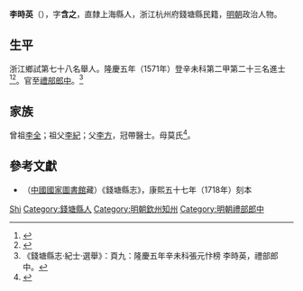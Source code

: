 {{Otheruses|other=名为李时英的其他人物|李时英}}
{{明清人物信息框
| 姓名 = 李時英
| 原名 =
| 圖片名稱= 
| 圖片大小 =
| 圖片說明 = 
| 最高職務 =
| 國家 = 大明 
| 爵位 =
| 籍貫 = 直隸上海縣
| 族裔 = 
| 字號 = 
| 諡號 =
| 出生日期 = 生年不詳
| 出生地點 = 
| 逝世日期 = 卒年不詳 
| 逝世地點 =
| 墓葬 =
| 配偶 = 
| 親屬 = 
| 出身 =
* 隆慶五年辛未科進士出身
| 經歷 =
| 著作 =  
}}
'''李時英'''（{{bd|？||？|catIdx=}}），字'''含之'''，直隸上海縣人，浙江杭州府錢塘縣民籍，[[明朝|明朝]]政治人物。

== 生平 ==
浙江鄉試第七十八名舉人。隆慶五年（1571年）登辛未科第二甲第二十三名進士<ref>{{Cite book|title=《皇明贡举考》卷五|last=（明）[[张朝瑞|张朝瑞]]|first=|publisher=《续修四库全书》史部第828册|year=|isbn=|location=|pages=}}</ref><ref>{{Cite book|title=贡举志五种 上|last=鲁小俊，江俊伟著|first=|publisher=武汉：武汉大学出版社|year=2009|isbn=978-7-307-07043-1|location=|pages=}}</ref>。官至[[禮部|禮部]][[郎中|郎中]]。<ref>《錢塘縣志·紀士·選舉》：頁九：隆慶五年辛未科張元忭榜 李時英，禮部郎中。</ref>

== 家族 ==
曾祖[[李全|李全]]；祖父[[李紀|李紀]]；父[[李方|李方]]，冠帶醫士。母莫氏<ref>{{Cite book|title=天一阁藏明代科举录选刊 登科录 点校本|last=龚延明主编|first=|publisher=宁波出版社|year=2016|isbn=978-7-5526-2320-8|location=宁波|pages=|quote=《天一閣藏明代科舉錄選刊.登科錄》之《隆慶五年辛未科登科錄》}}</ref>。

==參考文獻==
{{reflist}}
*（[[中國國家圖書館|中國國家圖書館]]藏）《錢塘縣志》，康熙五十七年（1718年）刻本

{{隆慶五年辛未科殿試金榜}}

{{Authority control}}

{{DEFAULTSORT:Li李}}
[[Category:李姓|Shi]]
[[Category:錢塘縣人|Category:錢塘縣人]]
[[Category:明朝欽州知州|Category:明朝欽州知州]]
[[Category:明朝禮部郎中|Category:明朝禮部郎中]]